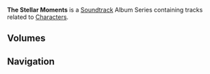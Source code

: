 {{About|the [[Soundtrack]] Album Series|the first Volume|The Stellar Moments}}
{{Terminology Infobox
|title = The Stellar Moments
|image = The Stellar Moments.png
|type  = Album Series
}}
'''The Stellar Moments''' is a [[Soundtrack]] Album Series containing tracks related to [[Characters]].

==Volumes==
{{Albums by Category Table|The Stellar Moments Albums}}

==Navigation==
{{Soundtrack Navbox|The Stellar Moments}}